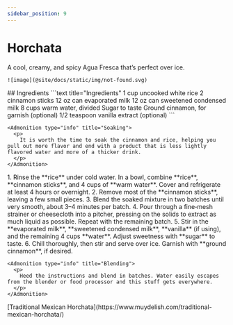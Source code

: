 ```yaml
---
sidebar_position: 9
---
```



# Horchata

<Tabs>
  <TabItem value="photos" label="Photos" default>
    A cool, creamy, and spicy Agua Fresca that’s perfect over ice.

    ![image](@site/docs/static/img/not-found.svg)
  </TabItem>

  <TabItem value="ingredients" label="Ingredients">
    ## Ingredients
    ```text title="Ingredients"
    1 cup uncooked white rice
    2 cinnamon sticks
    12 oz can evaporated milk
    12 oz can sweetened condensed milk
    8 cups warm water, divided
    Sugar to taste
    Ground cinnamon, for garnish (optional)
    1/2 teaspoon vanilla extract (optional)
    ```

    <Admonition type="info" title="Soaking">
      <p>
        It is worth the time to soak the cinnamon and rice, helping you pull out more flavor and end with a product that is less lightly flavored water and more of a thicker drink.
      </p>
    </Admonition>
  </TabItem>

  <TabItem value="instructions" label="Instructions">
    1. Rinse the **rice** under cold water. In a bowl, combine **rice**, **cinnamon sticks**, and 4 cups of **warm water**. Cover and refrigerate at least 4 hours or overnight.
    2. Remove most of the **cinnamon sticks**, leaving a few small pieces.
    3. Blend the soaked mixture in two batches until very smooth, about 3–4 minutes per batch.
    4. Pour through a fine‑mesh strainer or cheesecloth into a pitcher, pressing on the solids to extract as much liquid as possible. Repeat with the remaining batch.
    5. Stir in the **evaporated milk**, **sweetened condensed milk**, **vanilla** (if using), and the remaining 4 cups **water**. Adjust sweetness with **sugar** to taste.
    6. Chill thoroughly, then stir and serve over ice. Garnish with **ground cinnamon**, if desired.

    <Admonition type="info" title="Blending">
      <p>
        Heed the instructions and blend in batches. Water easily escapes from the blender or food processor and this stuff gets everywhere.
      </p>
    </Admonition>
  </TabItem>

  <TabItem value="references" label="References">
    [Traditional Mexican Horchata](https://www.muydelish.com/traditional-mexican-horchata/)
  </TabItem>
</Tabs> 